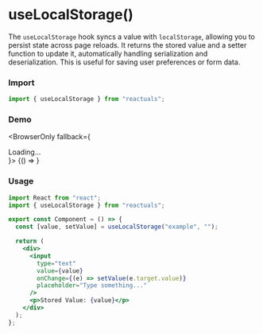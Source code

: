 # useLocalStorage()

The `useLocalStorage` hook syncs a value with `localStorage`, allowing you to persist state across page reloads. It returns the stored value and a setter function to update it, automatically handling serialization and deserialization. This is useful for saving user preferences or form data.

### Import

```jsx
import { useLocalStorage } from "reactuals";
```

### Demo


<BrowserOnly fallback={<div>Loading...</div>}>
  {() => <UseLocalStorageExample />}
</BrowserOnly>

### Usage

```jsx
import React from "react";
import { useLocalStorage } from "reactuals";

export const Component = () => {
  const [value, setValue] = useLocalStorage("example", "");

  return (
    <div>
      <input
        type="text"
        value={value}
        onChange={(e) => setValue(e.target.value)}
        placeholder="Type something..."
      />
      <p>Stored Value: {value}</p>
    </div>
  );
};
```
